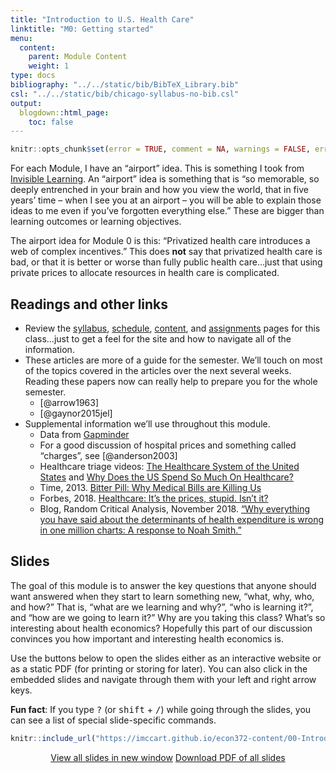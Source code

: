 ```yaml
---
title: "Introduction to U.S. Health Care"
linktitle: "M0: Getting started"
menu:
  content:
    parent: Module Content
    weight: 1
type: docs
bibliography: "../../static/bib/BibTeX_Library.bib"
csl: "../../static/bib/chicago-syllabus-no-bib.csl"
output:
  blogdown::html_page:
    toc: false
---
```


```r
knitr::opts_chunk$set(error = TRUE, comment = NA, warnings = FALSE, errors = FALSE, messages = FALSE, tidy = FALSE, echo = FALSE)
```

For each Module, I have an "airport" idea. This is something I took from [Invisible Learning](https://www.amazon.com/Invisible-Learning-legendary-Harvard-statistics-ebook/dp/B08P7TJZSQ). An "airport" idea is something that is "so memorable, so deeply entrenched in your brain and how you view the world, that in five years' time -- when I see you at an airport -- you will be able to explain those ideas to me even if you've forgotten everything else." These are bigger than learning outcomes or learning objectives.

The airport idea for Module 0 is this: "Privatized health care introduces a web of complex incentives." This does **not** say that privatized health care is bad, or that it is better or worse than fully public health care...just that using private prices to allocate resources in health care is complicated.

## Readings and other links

- Review the [syllabus](/syllabus/), [schedule](/schedule/), [content](/content/), and [assignments](/assignment/) pages for this class...just to get a feel for the site and how to navigate all of the information.
- <i class="fas fa-book"></i> These articles are more of a guide for the semester. We'll touch on most of the topics covered in the articles over the next several weeks. Reading these papers now can really help to prepare you for the whole semester.
    - [@arrow1963]
    - [@gaynor2015jel]
- <i class="fas fa-external-link-square-alt"></i> Supplemental information we'll use throughout this module.
    - Data from [Gapminder](https://www.gapminder.org/)
    - For a good discussion of hospital prices and something called "charges", see [@anderson2003] 
    - Healthcare triage videos: [The Healthcare System of the United States](https://www.youtube.com/watch?v=yN-MkRcOJjY) and [Why Does the US Spend So Much On Healthcare?](https://www.youtube.com/watch?v=tFtAohYPSFc)
    - Time, 2013. [Bitter Pill: Why Medical Bills are Killing Us](https://time.com/198/bitter-pill-why-medical-bills-are-killing-us/)
    - Forbes, 2018. [Healthcare: It's the prices, stupid. Isn't it?](https://www.forbes.com/sites/elliekincaid/2018/03/13/healthcare-its-the-prices-stupid-isnt-it/#52a5fda3198a)
    - Blog, Random Critical Analysis, November 2018. ["Why everything you have said about the determinants of health expenditure is wrong in one million charts: A response to Noah Smith."](https://randomcriticalanalysis.com/2018/11/19/why-everything-you-know-about-healthcare-is-wrong-in-one-million-charts-a-response-to-noah-smith/)



## Slides

The goal of this module is to answer the key questions that anyone should want answered when they start to learn something new, "what, why, who, and how?" That is, "what are we learning and why?", "who is learning it?", and "how are we going to learn it?" Why are you taking this class? What's so interesting about health economics? Hopefully this part of our discussion convinces you how important and interesting health economics is. 

Use the buttons below to open the slides either as an interactive website or as a static PDF (for printing or storing for later). You can also click in the embedded slides and navigate through them with your left and right arrow keys.

:::fyi
**Fun fact**: If you type <kbd>?</kbd> (or <kbd>shift</kbd> + <kbd>/</kbd>) while going through the slides, you can see a list of special slide-specific commands.
:::


<center>

```r
knitr::include_url("https://imccart.github.io/econ372-content/00-Introduction/00-intro.html")
```


<p><a class="btn btn-primary btn-lg" target="_blank" href="https://imccart.github.io/econ372-content/00-Introduction/00-intro.html"><i class="fas fa-external-link-alt"></i> View all slides in new window</a> <a class="btn btn-primary btn-lg" target="_blank" href="https://imccart.github.io/econ372-content/00-Introduction/00-intro.pdf" role="button"><i class="far fa-file-pdf"></i> Download PDF of all slides</a></p>

</center>
